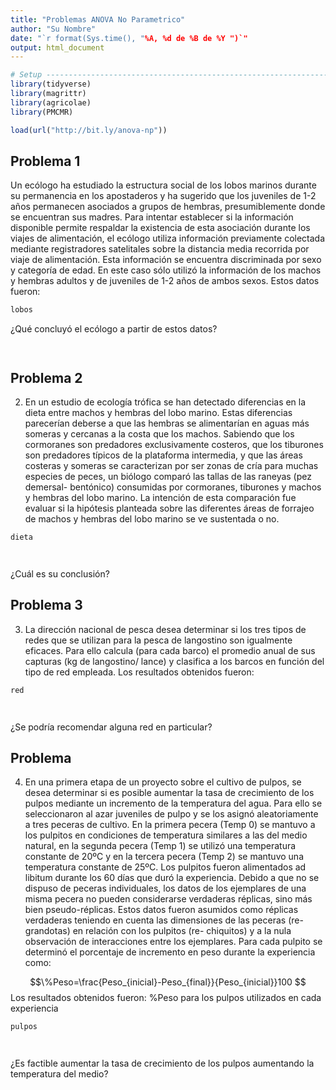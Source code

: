```yaml
---
title: "Problemas ANOVA No Parametrico"
author: "Su Nombre"
date: "`r format(Sys.time(), "%A, %d de %B de %Y ")`"
output: html_document
---
```

```r
# Setup -------------------------------------------------------------------
library(tidyverse)
library(magrittr)
library(agricolae)
library(PMCMR)
```

```r
load(url("http://bit.ly/anova-np"))
```


## Problema 1

Un ecólogo ha estudiado la estructura social de los lobos marinos durante su 
permanencia en los apostaderos y ha sugerido que los juveniles de 1-2 años 
permanecen asociados a grupos de hembras, presumiblemente donde se encuentran 
sus madres. Para intentar establecer si la información disponible permite 
respaldar la existencia de esta asociación durante los viajes de alimentación,
el ecólogo utiliza información previamente colectada mediante registradores
satelitales sobre la distancia media recorrida por viaje de alimentación. Esta 
información se encuentra discriminada por sexo y categoría de edad. En este caso
sólo utilizó la información de los machos y hembras adultos y de juveniles de
1-2 años de ambos sexos. Estos datos fueron:


```r
lobos 
```
¿Qué concluyó el ecólogo a partir de estos datos?

```r

```

```r

```


## Problema 2

2. En un estudio de ecología trófica se han detectado diferencias en la dieta 
entre machos y hembras del lobo marino. Estas diferencias parecerían deberse a 
que las hembras se alimentarían en aguas más someras y cercanas a la costa que
los machos. Sabiendo que los cormoranes son predadores exclusivamente costeros, 
que los tiburones son predadores típicos de la plataforma intermedia, y que las
áreas costeras y someras se caracterizan por ser zonas de cría para muchas
especies de peces, un biólogo comparó las tallas de las raneyas (pez demersal-
bentónico) consumidas por cormoranes, tiburones y machos y hembras del lobo 
marino. La intención de esta comparación fue evaluar si la hipótesis planteada 
sobre las diferentes áreas de forrajeo de machos y hembras del lobo marino se ve
sustentada o no.


```r
dieta 
```

```r

```

```r

```

¿Cuál es su conclusión?

## Problema 3

3. La dirección nacional de pesca desea determinar si los tres tipos de redes
que se utilizan para la pesca de langostino son igualmente eficaces. Para ello
calcula (para cada barco) el promedio anual de sus capturas (kg de langostino/
lance) y clasifica a los barcos en función del tipo de red empleada. Los
resultados obtenidos fueron:

```r
red 
```

```r

```

```r

```

¿Se podría recomendar alguna red en particular?

## Problema 

4. En una primera etapa de un proyecto sobre el cultivo de pulpos, se desea
determinar si es posible aumentar la tasa de crecimiento de los pulpos mediante
un incremento de la temperatura del agua. Para ello se seleccionaron al azar
juveniles de pulpo y se los asignó aleatoriamente a tres peceras de cultivo.
En la primera pecera (Temp 0) se mantuvo a los pulpitos en condiciones de
temperatura similares a las del medio natural, en la segunda pecera (Temp 1)
se utilizó una temperatura constante de 20ºC y en la tercera pecera (Temp 2)
se mantuvo una temperatura constante de 25ºC. Los pulpitos fueron alimentados
ad libitum durante los 60 días que duró la experiencia. Debido a que no se
dispuso de peceras individuales, los datos de los ejemplares de una misma pecera
no pueden considerarse verdaderas réplicas, sino más bien pseudo-réplicas.
Estos datos fueron asumidos como réplicas verdaderas teniendo en cuenta las
dimensiones de las peceras (re-grandotas) en relación con los pulpitos (re-
chiquitos) y a la nula observación de interacciones entre los ejemplares.
Para cada pulpito se determinó el porcentaje de incremento en peso durante la
experiencia como:
 
$$\%Peso=\frac{Peso_{inicial}-Peso_{final}}{Peso_{inicial}}100 $$
Los resultados obtenidos fueron:
%Peso para los pulpos utilizados en cada experiencia
```r
pulpos 
```


```r

```

```r

```
¿Es factible aumentar la tasa de crecimiento de los pulpos aumentando la temperatura del medio?
